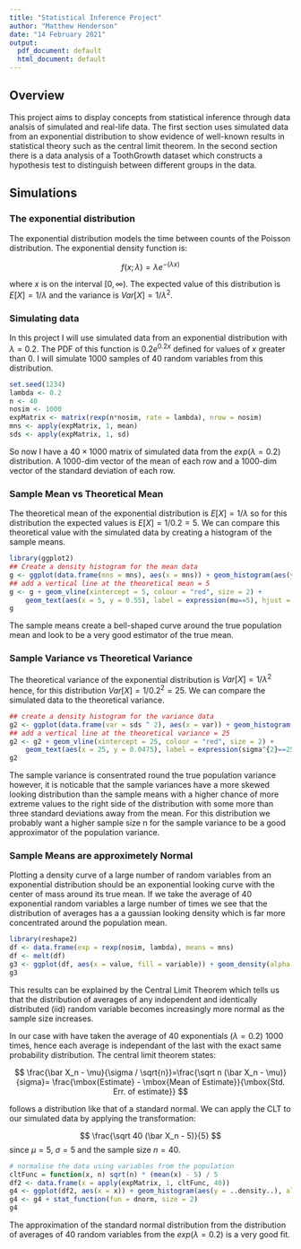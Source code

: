 ```yaml
---
title: "Statistical Inference Project"
author: "Matthew Henderson"
date: "14 February 2021"
output:
  pdf_document: default
  html_document: default
---
```


## Overview 

This project aims to display concepts from statistical inference through data analsis of simulated and real-life data. The first section uses simulated data from an exponential distribution to show evidence of well-known results in statistical theory such as the central limit theorem. In the second section there is a data analysis of a ToothGrowth dataset which constructs a hypothesis test to distinguish between different groups in the data.

## Simulations

### The exponential distribution

The exponential distribution models the time between counts of the Poisson distribution. The exponential density function is:

$$
f(x; \lambda) = \lambda e^{-(\lambda x)}
$$

where $x$ is on the interval $[{0,\infty})$. The expected value of this distribution is $E[X] = 1 / \lambda$ and the variance is $Var[X] = 1 / \lambda ^ 2$.

### Simulating data

In this project I will use simulated data from an exponential distribution with $\lambda = 0.2$. The PDF of this function is $0.2 e^{0.2 x}$ defined for values of $x$ greater than 0. I will simulate 1000 samples of 40 random variables from this distribution. 

```r
set.seed(1234)
lambda <- 0.2
n <- 40
nosim <- 1000
expMatrix <- matrix(rexp(n*nosim, rate = lambda), nrow = nosim)
mns <- apply(expMatrix, 1, mean)
sds <- apply(expMatrix, 1, sd)
```

So now I have a $40\times1000$ matrix of simulated data from the $exp(\lambda = 0.2)$ distribution. A 1000-dim vector of the mean of each row and a 1000-dim vector of the standard deviation of each row.

### Sample Mean vs Theoretical Mean

The theoretical mean of the exponential distribution is $E[X] = 1 / \lambda$ so for this distribution the expected values is $E[X] = 1 / 0.2 = 5$. We can compare this theoretical value with the simulated data by creating a histogram of the sample means.

```r
library(ggplot2)
## Create a density histogram for the mean data
g <- ggplot(data.frame(mns = mns), aes(x = mns)) + geom_histogram(aes(y = ..density..), colour = "black", fill = "deepskyblue1", binwidth = 0.25, alpha = 0.5) + ylim(0,0.6) + labs(x = "Sample Means", y = "Density")
## add a vertical line at the theoretical mean = 5
g <- g + geom_vline(xintercept = 5, colour = "red", size = 2) + 
    geom_text(aes(x = 5, y = 0.55), label = expression(mu==5), hjust = -0.5, size = 5)
g
```

The sample means create a bell-shaped curve around the true population mean and look to be a very good estimator of the true mean.

### Sample Variance vs Theoretical Variance

The theoretical variance of the exponential distribution is $Var[X] = 1 / \lambda^2$ hence, for this distribution $Var[X] = 1 / 0.2^2 = 25$. We can compare the simulated data to the theoretical variance. 

```r
## create a density histogram for the variance data
g2 <- ggplot(data.frame(var = sds ^ 2), aes(x = var)) + geom_histogram(aes(y = ..density..), colour = "black", fill = "deepskyblue1", binwidth = 4, alpha = 0.5)  + labs(x = "Sample Variance", y = "Density") + ylim(0, 0.05)
## add a vertical line at the theoretical variance = 25
g2 <- g2 + geom_vline(xintercept = 25, colour = "red", size = 2) + 
    geom_text(aes(x = 25, y = 0.0475), label = expression(sigma^{2}==25), hjust = -0.5, size = 5)
g2
```

The sample variance is consentrated round the true population variance however, it is noticable that the sample variances have a more skewed looking distribution than the sample means with a higher chance of more extreme values to the right side of the distribution with some more than three standard deviations away from the mean. For this distribution we probably want a higher sample size n for the sample variance to be a good approximator of the population variance.

### Sample Means are approximetely Normal

Plotting a density curve of a large number of random variables from an exponential distribution should be an exponential looking curve with the center of mass around its true mean. If we take the average of 40 exponential random variables a large number of times we see that the distribution of averages has a a gaussian looking density which is far more concentrated around the population mean.

```r
library(reshape2)
df <- data.frame(exp = rexp(nosim, lambda), means = mns)
df <- melt(df)
g3 <- ggplot(df, aes(x = value, fill = variable)) + geom_density(alpha = 0.2, size = 2) + labs(x = "X", y = "Density")
g3
```

This results can be explained by the Central Limit Theorem which tells us that the distribution of averages of any independent and identically distributed (iid) random variable becomes increasingly more normal as the sample size increases. 

In our case with have taken the average of 40 exponentials $(\lambda = 0.2)$ 1000 times, hence each average is independant of the last with the exact same probability distribution. The central limit theorem states:

$$
\frac{\bar X_n - \mu}{\sigma / \sqrt{n}}=\frac{\sqrt n (\bar X_n - \mu)}{sigma}= \frac{\mbox{Estimate} - \mbox{Mean of Estimate}}{\mbox{Std. Err. of estimate}}
$$

follows a distribution like that of a standard normal. We can apply the CLT to our simulated data by applying the transformation:

$$
\frac{\sqrt 40 (\bar X_n - 5)}{5}
$$
since $\mu = 5$, $\sigma = 5$ and the sample size $n = 40$.

```r
# normalise the data using variables from the population
cltFunc = function(x, n) sqrt(n) * (mean(x) - 5) / 5
df2 <- data.frame(x = apply(expMatrix, 1, cltFunc, 40))
g4 <- ggplot(df2, aes(x = x)) + geom_histogram(aes(y = ..density..), alpha = 0.2, binwidth = 0.3, colour = "black") + labs(x = "X", y = "Density")
g4 <- g4 + stat_function(fun = dnorm, size = 2)
g4
```

The approximation of the standard normal distribution from the distribution of averages of 40 random variables from the $exp(\lambda = 0.2)$ is a very good fit.




